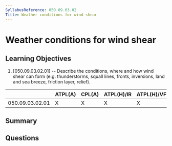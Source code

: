 ```yaml
---
SyllabusReference: 050.09.03.02
Title: Weather conditions for wind shear
---
```


# Weather conditions for wind shear

## Learning Objectives

1. [050.09.03.02.01] -- Describe the conditions, where and how wind shear can
   form (e.g. thunderstorms, squall lines, fronts, inversions, land and sea
   breeze, friction layer, relief).

|                 | ATPL(A) | CPL(A) | ATPL(H)/IR | ATPL(H)/VFR | CPL(H) | IR  | CBIR(A) |
| --------------- | ------- | ------ | ---------- | ----------- | ------ | --- | ------- |
| 050.09.03.02.01 | X       | X      | X          | X           | X      | X   | X       |

## Summary

## Questions
